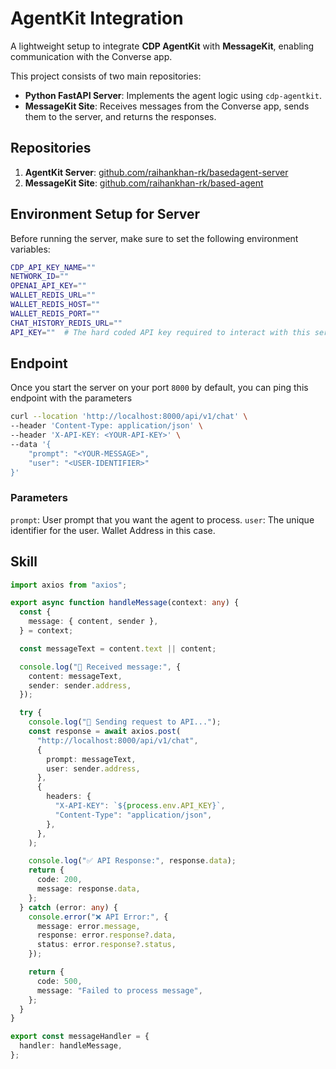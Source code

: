 # AgentKit Integration

A lightweight setup to integrate **CDP AgentKit** with **MessageKit**, enabling communication with the Converse app.

This project consists of two main repositories:

- **Python FastAPI Server**: Implements the agent logic using `cdp-agentkit`.
- **MessageKit Site**: Receives messages from the Converse app, sends them to the server, and returns the responses.

## Repositories

1. **AgentKit Server**: [github.com/raihankhan-rk/basedagent-server](https://github.com/raihankhan-rk/basedagent-server)
2. **MessageKit Site**: [github.com/raihankhan-rk/based-agent](https://github.com/raihankhan-rk/based-agent)

## Environment Setup for Server

Before running the server, make sure to set the following environment variables:

```bash
CDP_API_KEY_NAME=""
NETWORK_ID=""
OPENAI_API_KEY=""
WALLET_REDIS_URL=""
WALLET_REDIS_HOST=""
WALLET_REDIS_PORT=""
CHAT_HISTORY_REDIS_URL=""
API_KEY=""  # The hard coded API key required to interact with this server
```

## Endpoint

Once you start the server on your port `8000` by default, you can ping this endpoint with the parameters

```bash
curl --location 'http://localhost:8000/api/v1/chat' \
--header 'Content-Type: application/json' \
--header 'X-API-KEY: <YOUR-API-KEY>' \
--data '{
    "prompt": "<YOUR-MESSAGE>",
    "user": "<USER-IDENTIFIER>"
}'
```

### Parameters

`prompt`: User prompt that you want the agent to process.
`user`: The unique identifier for the user. Wallet Address in this case.

## Skill

```ts
import axios from "axios";

export async function handleMessage(context: any) {
  const {
    message: { content, sender },
  } = context;

  const messageText = content.text || content;

  console.log("📨 Received message:", {
    content: messageText,
    sender: sender.address,
  });

  try {
    console.log("🚀 Sending request to API...");
    const response = await axios.post(
      "http://localhost:8000/api/v1/chat",
      {
        prompt: messageText,
        user: sender.address,
      },
      {
        headers: {
          "X-API-KEY": `${process.env.API_KEY}`,
          "Content-Type": "application/json",
        },
      },
    );

    console.log("✅ API Response:", response.data);
    return {
      code: 200,
      message: response.data,
    };
  } catch (error: any) {
    console.error("❌ API Error:", {
      message: error.message,
      response: error.response?.data,
      status: error.response?.status,
    });

    return {
      code: 500,
      message: "Failed to process message",
    };
  }
}

export const messageHandler = {
  handler: handleMessage,
};
```

